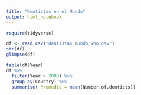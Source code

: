 ```yaml
---
title: "Dentistas en el Mundo"
output: html_notebook
---
```


```r
require(tidyverse)
```
```r
df <- read.csv("dentistas_mundo_who.csv")
str(df)
glimpse(df)
```
```r
table(df$Year)
df %>% 
  filter(Year > 2000) %>% 
  group_by(Country) %>% 
  summarise( Promedio = mean(Number.of.dentists))

```



